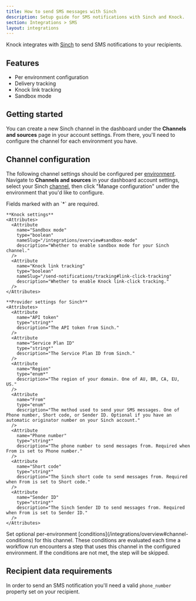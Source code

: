 ```yaml
---
title: How to send SMS messages with Sinch
description: Setup guide for SMS notifications with Sinch and Knock.
section: Integrations > SMS
layout: integrations
---
```


Knock integrates with <a href="https://sinch.com/" target="_blank">Sinch</a> to send SMS notifications to your recipients.

## Features

- Per environment configuration
- Delivery tracking
- Knock link tracking
- Sandbox mode

## Getting started

You can create a new Sinch channel in the dashboard under the **Channels and sources** page in your account settings. From there, you'll need to configure the channel for each environment you have.

## Channel configuration

The following channel settings should be configured per [environment](/concepts/environments). Navigate to **Channels and sources** in your dashboard account settings, select your Sinch [channel](/concepts/channels), then click "Manage configuration" under the environment that you'd like to configure.

<AccordionGroup>
  <Accordion title="Settings">
    Fields marked with an `*` are required.
    
    **Knock settings**
    <Attributes>
      <Attribute
        name="Sandbox mode"
        type="boolean"
        nameSlug="/integrations/overview#sandbox-mode"
        description="Whether to enable sandbox mode for your Sinch channel."
      />
      <Attribute
        name="Knock link tracking"
        type="boolean"
        nameSlug="/send-notifications/tracking#link-click-tracking"
        description="Whether to enable Knock link-click tracking."
      />
    </Attributes>

    **Provider settings for Sinch**
    <Attributes>
      <Attribute
        name="API token"
        type="string*"
        description="The API token from Sinch."
      />
      <Attribute
        name="Service Plan ID"
        type="string*"
        description="The Service Plan ID from Sinch."
      />
      <Attribute
        name="Region"
        type="enum*"
        description="The region of your domain. One of AU, BR, CA, EU, US."
      />
      <Attribute
        name="From"
        type="enum"
        description="The method used to send your SMS messages. One of Phone number, Short code, or Sender ID. Optional if you have an automatic originator number on your Sinch account."
      />
      <Attribute
        name="Phone number"
        type="string*"
        description="The phone number to send messages from. Required when From is set to Phone number."
      />
      <Attribute
        name="Short code"
        type="string*"
        description="The Sinch short code to send messages from. Required when From is set to Short code."
      />
      <Attribute
        name="Sender ID"
        type="string*"
        description="The Sinch Sender ID to send messages from. Required when From is set to Sender ID."
      />
    </Attributes>

  </Accordion>
  <Accordion title="Conditions">
    Set optional per-environment [conditions](/integrations/overview#channel-conditions) for this channel. These conditions are evaluated each time a workflow run encounters a step that uses this channel in the configured environment. If the conditions are not met, the step will be skipped.
  </Accordion>
</AccordionGroup>

## Recipient data requirements

In order to send an SMS notification you'll need a valid `phone_number` property set on your recipient.
